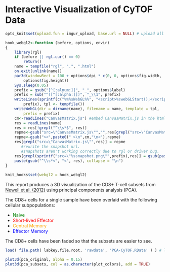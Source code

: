 Interactive Visualization of CyTOF Data
========================================================
```r
opts_knit$set(upload.fun = imgur_upload, base.url = NULL) # upload all images to imgur.com

hook_webgl2<-function (before, options, envir) 
{
    library(rgl)
    if (before || rgl.cur() == 0) 
        return()
    name = tempfile("rgl", ".", ".html")
    on.exit(unlink(name))
    par3d(windowRect = 100 + options$dpi * c(0, 0, options$fig.width, 
        options$fig.height))
    Sys.sleep(0.05)
    prefix = gsub("[^[:alnum:]]", "_", options$label)
    prefix = sub("^([^[:alpha:]])", "_\\1", prefix)
    writeLines(sprintf(c("%%%sWebGL%%", "<script>%swebGLStart();</script>"), 
        prefix), tpl <- tempfile())
    writeWebGL(dir = dirname(name), filename = name, template = tpl, 
        prefix = prefix)
    cm<-readLines("CanvasMatrix.js") #embed CanvasMatrix.js in the html
    res = readLines(name)
    res = res[!grepl("^\\s*$", res)]
    repme<-gsub("src=\"CanvasMatrix.js\"","",res[grepl("src=\"CanvasMatrix.js\"",res)])
    repme<-gsub("><",paste0(" >\n",cm,"\n<"),repme)
    res[grepl("src=\"CanvasMatrix.js\"",res)] = repme
       #rewrite the snapshot url.
       #snapshots aren't working correctly due to rgl or driver bug.
    res[grepl(sprintf("src=\"%ssnapshot.png\"",prefix),res)] = gsub(paste0(prefix,"snapshot.png"),paste0("$%7Bhrefout:",sprintf("%ssnapshot.png",prefix),"%7D"),res[grepl(sprintf("src=\"%ssnapshot.png\"",prefix),res)])
    paste(gsub("^\\s*<", "<", res), collapse = "\n")
}
   
knit_hooks$set(webgl2 = hook_webgl2)
```
 
This report produces a 3D visualization of the CD8+ T-cell subsets from [Newell et al. (2012)](http://www.ncbi.nlm.nih.gov/pubmed/22265676) using principal components analysis (PCA).
 
The CD8+ cells for a single sample have been overlaid with the following cellular subpopulations:
 
* <font color='green'>Naive</font>
* <font color='red'>Short-lived Effector</font>
* <font color='orange'>Central Memory</font>
* <font color='blue'>Effector Memory</font>
 
The CD8+ cells have been faded so that the subsets are easier to see.
 
```r
load( file.path( labkey.file.root, 'rawdata', 'PCA-CyTOF.RData' ) ) # load("cache/PCA-CyTOF.RData")

plot3d(pca_original, alpha = 0.15)
plot3d(pca_subsets, col = as.character(plot_colors), add = TRUE)
```
